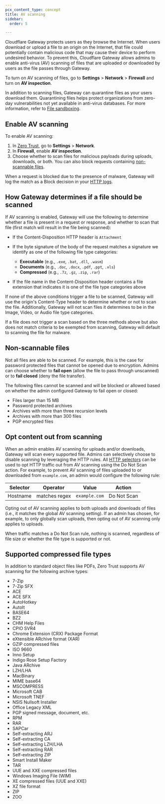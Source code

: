 ```yaml
---
pcx_content_type: concept
title: AV scanning
sidebar:
  order: 5

---
```


Cloudflare Gateway protects users as they browse the Internet. When users download or upload a file to an origin on the Internet, that file could potentially contain malicious code that may cause their device to perform undesired behavior. To prevent this, Cloudflare Gateway allows admins to enable anti-virus (AV) scanning of files that are uploaded or downloaded by users as the file passes through Gateway.

To turn on AV scanning of files, go to **Settings** > **Network** > **Firewall** and turn on **AV inspection**.

In addition to scanning files, Gateway can quarantine files as your users download them. Quarantining files helps protect organizations from zero-day vulnerabilities not yet available in anti-virus databases. For more information, refer to [File sandboxing](/cloudflare-one/policies/gateway/http-policies/file-sandboxing/).

## Enable AV scanning

To enable AV scanning:

1. In [Zero Trust](https://one.dash.cloudflare.com), go to **Settings** > **Network**.
2. In **Firewall**, enable **AV inspection**.
3. Choose whether to scan files for malicious payloads during uploads, downloads, or both. You can also block requests containing [non-scannable files](#non-scannable-files).

When a request is blocked due to the presence of malware, Gateway will log the match as a Block decision in your [HTTP logs](/cloudflare-one/insights/logs/gateway-logs/#http-logs).

## How Gateway determines if a file should be scanned

If AV scanning is enabled, Gateway will use the following to determine whether a file is present in a request or response, and whether to scan that file (first match will result in the file being scanned):

* If the Content-Disposition HTTP header is `Attachment`

* If the byte signature of the body of the request matches a signature we identify as one of the following file type categories:

  * **Executable** (e.g., `.exe`, `.bat`, `.dll`, `.wasm`)
  * **Documents** (e.g., `.doc`, `.docx`, `.pdf`, `.ppt`, `.xls`)
  * **Compressed** (e.g., `.7z`, `.gz`, `.zip`, `.rar`)

* If the file name in the Content-Disposition header contains a file extension that indicates it is one of the file type categories above

If none of the above conditions trigger a file to be scanned, Gateway will use the origin's Content-Type header to determine whether or not to scan the file. Additionally, Gateway will not scan files it determines to be in the Image, Video, or Audio file type categories.

If a file does not trigger a scan based on the three methods above but also does not match criteria to be exempted from scanning, Gateway will default to scanning the file for malware.

## Non-scannable files

Not all files are able to be scanned. For example, this is the case for password protected files that cannot be opened due to encryption. Admins can choose whether to **fail open** (allow the file to pass through unscanned) or to **fail closed** (deny the file transfer).

The following files cannot be scanned and will be blocked or allowed based on whether the admin configured Gateway to fail open or closed:

* Files larger than 15 MB
* Password protected archives
* Archives with more than three recursion levels
* Archives with more than 300 files
* PGP encrypted files

## Opt content out from scanning

When an admin enables AV scanning for uploads and/or downloads, Gateway will scan every supported file. Admins can selectively choose to disable scanning by leveraging the HTTP rules. All [HTTP selectors](/cloudflare-one/policies/gateway/http-policies/#selectors) can be used to opt HTTP traffic out from AV scanning using the Do Not Scan action. For example, to prevent AV scanning of files uploaded to or downloaded from `example.com`, an admin would configure the following rule:

| Selector | Operator      | Value         | Action      |
| -------- | ------------- | ------------- | ----------- |
| Hostname | matches regex | `example.com` | Do Not Scan |

Opting out of AV scanning applies to both uploads and downloads of files (i.e., it matches the global AV scanning setting). If an admin has chosen, for example, to only globally scan uploads, then opting out of AV scanning only applies to uploads.

When traffic matches a Do Not Scan rule, nothing is scanned, regardless of file size or whether the file type is supported or not.

## Supported compressed file types

In addition to standard object files like PDFs, Zero Trust supports AV scanning for the following archive types:

* 7-Zip
* 7-Zip SFX
* ACE
* ACE SFX
* AutoHotkey
* AutoIt
* BASE64
* BZ2
* CHM Help Files
* CPIO SVR4
* Chrome Extension (CRX) Package Format
* eXtensible ARchive format (XAR)
* GZIP compressed files
* ISO 9660
* Inno Setup
* Indigo Rose Setup Factory
* Java ARchive
* LZH/LHA
* MacBinary
* MIME base64
* MSCOMPRESS
* Microsoft CAB
* Microsoft TNEF
* NSIS Nullsoft Installer
* Office Legacy XML
* PGP signed message, document, etc.
* RPM
* RAR
* SAPCar
* Self-extracting ARJ
* Self-extracting CA
* Self-extracting LZH/LHA
* Self-extracting RAR
* Self-extracting ZIP
* Smart Install Maker
* TAR
* UUE and XXE compressed files
* Windows Imaging File (WIM)
* XE compressed files (UUE and XXE)
* XZ file format
* ZIP
* ZOO
